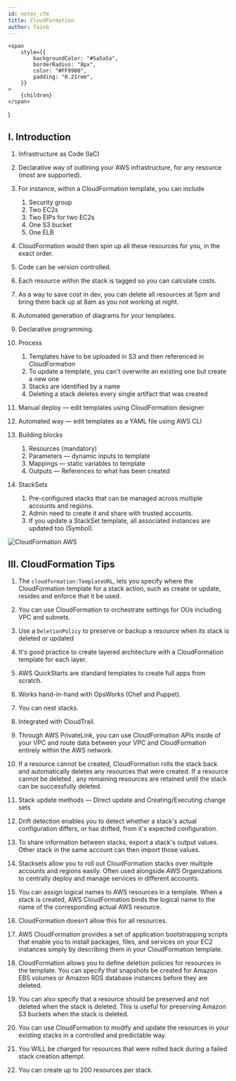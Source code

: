 ```yaml
---
id: notes_cfm
title: CloudFormation
author: Taieb
---
```


	<span
		style={{
			backgroundColor: "#5a5a5a",
			borderRadius: "8px",
			color: "#FF9900",
			padding: "0.21rem",
		}}
	>
		{children}
	</span>
)

<!-- ![exp AWS](../src/media/exp.png) -->
## I. Introduction

1. Infrastructure as Code (IaC)
2. Declarative way of outlining your AWS infrastructure, for any resource (most are supported).
3. For instance, within a CloudFormation template, you can include
    1. Security group
    2. Two EC2s
    3. Two EIPs for two EC2s
    4. One S3 bucket
    5. One ELB

4. CloudFormation would then spin up all these resources for you, in the exact order.
5. Code can be version controlled.
6. Each resource within the stack is tagged so you can calculate costs.
7. As a way to save cost in dev, you can delete all resources at 5pm and bring them back up at 8am as you not working at night.
8. Automated generation of diagrams for your templates.
9. Declarative programming.
10. Process
    1. <Quote>Templates have to be uploaded in S3 and then referenced in CloudFormation</Quote>
    2. To update a template, you can't overwrite an existing one but create a new one
    3. Stacks are identified by a name
    4. Deleting a stack deletes every single artifact that was created

11. Manual deploy — edit templates using CloudFormation designer
12. Automated way — edit templates as a YAML file using AWS CLI
13. Building blocks
    1. <Quote>Resources (mandatory)</Quote>
    2. Parameters — dynamic inputs to template
    3. Mappings — static variables to template
    4. Outputs — References to what has been created

14. StackSets
    1. Pre-configured stacks that can be managed across multiple accounts and regions.
    2. Admin need to create it and share with trusted accounts.
    3. If you update a StackSet template, all associated instances are updated too (Symbol). 

![CloudFormation AWS](../src/media/cf.png)

## III. CloudFormation Tips

1. The `cloudformation:TemplateURL`, lets you specify where the CloudFormation template for a stack action, such as create or update, resides and enforce that it be used.
2. <Quote>You can use CloudFormation to orchestrate settings for OUs including VPC and subnets.</Quote>
3. Use a `DeletionPolicy` to preserve or backup a resource when its stack is deleted or updated
4. It's good practice to create layered architecture with a CloudFormation template for each layer.
5. AWS QuickStarts are standard templates to create full apps from scratch.
6. Works hand-in-hand with OpsWorks (Chef and Puppet).
7. You can nest stacks.
8. Integrated with CloudTrail.
9. Through AWS PrivateLink, you can use CloudFormation APIs inside of your VPC and route data between your VPC and CloudFormation entirely within the AWS network.
10. <Quote>If a resource cannot be created, CloudFormation rolls the stack back and automatically deletes any resources that were created.</Quote>
If a resource cannot be deleted , any remaining resources are retained until the stack can be successfully deleted.
11. <Quote>Stack update methods — Direct update and Creating/Executing change sets</Quote>
12. <Quote>Drift detection enables you to detect whether a stack's actual configuration differs, or has drifted, from it's expected configuration.</Quote>
13. To share information between stacks, export a stack's output values. Other stack in the same account can then import those values.
14. Stacksets allow you to roll out CloudFormation stacks over multiple accounts and regions easily. Often used alongside AWS Organizations to centrally deploy and manage services in different accounts.
15. You can assign logical names to AWS resources in a template. When a stack is created, AWS CloudFormation binds the logical name to the name of the corresponding actual AWS resource.
16. CloudFormation doesn’t allow this for all resources.
17. AWS CloudFormation provides a set of application bootstrapping scripts that enable you to install packages, files, and services on your EC2 instances simply by describing them in your CloudFormation template.
18. <Quote>CloudFormation allows you to define deletion policies for resources in the template. You can specify that snapshots be created for Amazon EBS volumes or Amazon RDS database instances before they are deleted.</Quote>

19. <Quote>You can also specify that a resource should be preserved and not deleted when the stack is deleted. This is useful for preserving Amazon S3 buckets when the stack is deleted.</Quote>
20. You can use CloudFormation to <Quote>modify and update the resources</Quote>
in your existing stacks in a controlled and predictable way.
21. <Quote>You WILL be charged for resources that were rolled back during a failed stack creation attempt.</Quote>
22. You can create up to 200 resources per stack.